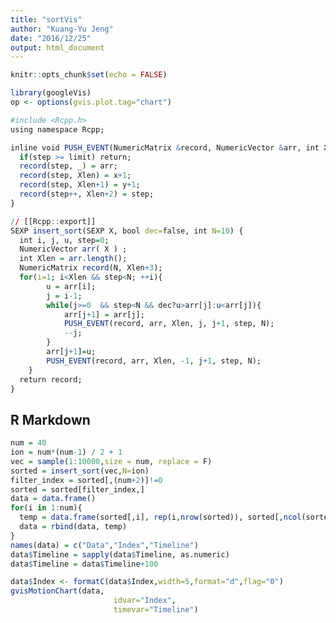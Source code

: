 ```yaml
---
title: "sortVis"
author: "Kuang-Yu Jeng"
date: "2016/12/25"
output: html_document
---
```


```r
knitr::opts_chunk$set(echo = FALSE)
```

```r
library(googleVis)
op <- options(gvis.plot.tag="chart")
```

```r
#include <Rcpp.h>
using namespace Rcpp;

inline void PUSH_EVENT(NumericMatrix &record, NumericVector &arr, int Xlen, int x, int y, int &step, int limit){
  if(step >= limit) return;
  record(step, _) = arr;
  record(step, Xlen) = x+1;
  record(step, Xlen+1) = y+1;
  record(step++, Xlen+2) = step;
}

// [[Rcpp::export]]
SEXP insert_sort(SEXP X, bool dec=false, int N=10) {
  int i, j, u, step=0;
  NumericVector arr( X ) ;
  int Xlen = arr.length();
  NumericMatrix record(N, Xlen+3);
  for(i=1; i<Xlen && step<N; ++i){
        u = arr[i];
        j = i-1;
        while(j>=0  && step<N && dec?u>arr[j]:u<arr[j]){
            arr[j+1] = arr[j];
            PUSH_EVENT(record, arr, Xlen, j, j+1, step, N);
            --j;
        }
        arr[j+1]=u;
        PUSH_EVENT(record, arr, Xlen, -1, j+1, step, N);
    }
  return record;
}
```

## R Markdown

```r
num = 40
ion = num*(num-1) / 2 + 1
vec = sample(1:10000,size = num, replace = F)
sorted = insert_sort(vec,N=ion)
filter_index = sorted[,(num+2)]!=0
sorted = sorted[filter_index,]
data = data.frame()
for(i in 1:num){
  temp = data.frame(sorted[,i], rep(i,nrow(sorted)), sorted[,ncol(sorted)])
  data = rbind(data, temp)
}
names(data) = c("Data","Index","Timeline")
data$Timeline = sapply(data$Timeline, as.numeric)
data$Timeline = data$Timeline+100

data$Index <- formatC(data$Index,width=5,format="d",flag="0") 
gvisMotionChart(data, 
                       idvar="Index", 
                       timevar="Timeline")
```
